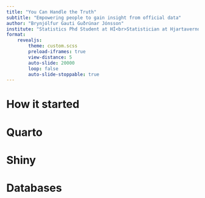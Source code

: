 ```yaml
---
title: "You Can Handle the Truth"
subtitle: "Empowering people to gain insight from official data"
author: "Brynjólfur Gauti Guðrúnar Jónsson"
institute: "Statistics Phd Student at HÍ<br>Statistician at Hjartavernd"
format: 
    revealjs:
        theme: custom.scss
        preload-iframes: true
        view-distance: 5
        auto-slide: 20000
        loop: false
        auto-slide-stoppable: true
---
```


# How it started 

# Quarto

# Shiny

## {background-iframe="https://bggj.is/sveitarfelog"}

## {background-iframe="https://bggj.is/skattagogn"}

# Databases

 
